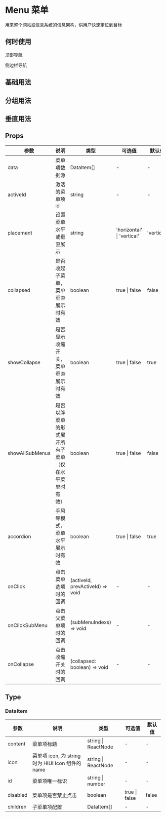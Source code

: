 # Menu 菜单

用来整个网站或信息系统的信息架构，供用户快速定位到目标

## 何时使用

顶部导航

侧边栏导航

## 基础用法


<DemoRow />

## 分组用法


<DemoFat />

## 垂直用法


<DemoVertical />


## Props

| 参数            | 说明                                                   | 类型                             | 可选值                     | 默认值     |
| --------------- | ------------------------------------------------------ | -------------------------------- | -------------------------- | ---------- |
| data            | 菜单项数据源                                           | DataItem[]                       | -                          | -          |
| activeId        | 激活的菜单项 id                                        | string                           | -                          | -          |
| placement       | 设置菜单水平或垂直展示                                 | string                           | 'horizontal' \| 'vertical' | 'vertical' |
| collapsed       | 是否收起子菜单，菜单垂直展示时有效                     | boolean                          | true \| false              | false      |
| showCollapse    | 是否显示收缩开关，菜单垂直展示时有效                   | boolean                          | true \| false              | true       |
| showAllSubMenus | 是否以胖菜单的形式展开所有子菜单（仅在水平菜单时有效） | boolean                          | true \| false              | false      |
| accordion       | 手风琴模式，菜单水平展示时有效                         | boolean                          | true \| false              | true       |
| onClick         | 点击菜单选项时的回调                                   | (activeId, prevActiveId) => void | -                          | -          |
| onClickSubMenu  | 点击父菜单项时的回调                                   | (subMenuIndexs) => void          | -                          | -          |
| onCollapse      | 点击收缩开关时的回调                                   | (collapsed: boolean) => void     | -                          | -          |

## Type

### DataItem

| 参数     | 说明                                              | 类型                | 可选值        | 默认值 |
| -------- | ------------------------------------------------- | ------------------- | ------------- | ------ |
| content  | 菜单项标题                                        | string \| ReactNode | -             | -      |
| icon     | 菜单项 icon, 为 string 时为 HIUI Icon 组件的 name | string \| ReactNode | -             | -      |
| id       | 菜单项唯一标识                                    | string \| number    | -             | -      |
| disabled | 菜单项是否禁止点击                                | boolean             | true \| false | false  |
| children | 子菜单项配置                                      | DataItem[]          | -             | -      |
